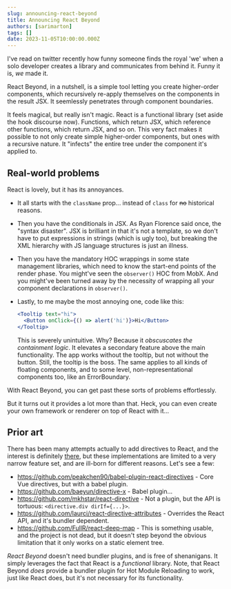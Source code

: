 ```yaml
---
slug: announcing-react-beyond
title: Announcing React Beyond
authors: [sarimarton]
tags: []
date: 2023-11-05T10:00:00.000Z
---
```


I've read on twitter recently how funny someone finds the royal 'we' when a solo developer creates a library and communicates from behind it. Funny it is, _we_ made it.

React Beyond, in a nutshell, is a simple tool letting you create higher-order components, which recursively re-apply themselves on the components in the result JSX. It seemlessly penetrates through component boundaries.

It feels magical, but really isn't magic. React is a functional library (set aside the hook discourse now). Functions, which return JSX, which reference other functions, which return JSX, and so on. This very fact makes it possible to not only create simple higher-order components, but ones with a recursive nature. It "infects" the entire tree under the component it's applied to.

## Real-world problems

React is lovely, but it has its annoyances.

- It all starts with the `className` prop... instead of `class` for <strike>no</strike> historical reasons.

- Then you have the conditionals in JSX. As Ryan Florence said once, the "syntax disaster". JSX is brilliant in that it's not a template, so we don't have to put expressions in strings (which is ugly too), but breaking the XML hierarchy with JS language structures is just an illness.

- Then you have the mandatory HOC wrappings in some state management libraries, which need to know the start-end points of the render phase. You might've seen the `observer()` HOC from MobX. And you might've been turned away by the necessity of wrapping all your component declarations in `observer()`.

- Lastly, to me maybe the most annoying one, code like this:

    ```jsx
    <Tooltip text="hi">
      <Button onClick={() => alert('hi')}>Hi</Button>
    </Tooltip>
    ```

    This is severely unintuitive. Why? Because it _obscuscates the containment logic_. It elevates a secondary feature above the main functionality. The app works without the tooltip, but not without the button. Still, the tooltip is the boss. The same applies to all kinds of floating components, and to some level, non-representational components too, like an ErrorBoundary.

With React Beyond, you can get past these sorts of problems effortlessly.

But it turns out it provides a lot more than that. Heck, you can even create your own framework or renderer on top of React with it...

## Prior art

There has been many attempts actually to add directives to React, and the interest is definitely [there](https://stackoverflow.com/questions/30408586/what-is-the-react-equivalent-of-an-angular-directive-that-only-works-on-attribut ), but these implementations are limited to a very narrow feature set, and are ill-born for different reasons. Let's see a few:

- https://github.com/peakchen90/babel-plugin-react-directives - Core Vue directives, but with a babel plugin.
- https://github.com/baeyun/directive-x - Babel plugin...
- https://github.com/mkhstar/react-directive - Not a plugin, but the API is tortuous: `<directive.div dirIf={...}>`.
- https://github.com/laurci/react-directive-attributes - Overrides the React API, and it's bundler dependent.
- https://github.com/FullR/react-deep-map - This is something usable, and the project is not dead, but it doesn't step beyond the obvious limitation that it only works on a static element tree.

*React Beyond* doesn't need bundler plugins, and is free of shenanigans. It simply leverages the fact that React is a *functional* library. Note, that React Beyond *does* provide a bundler plugin for Hot Module Reloading to work, just like React does, but it's not necessary for its functionality.
